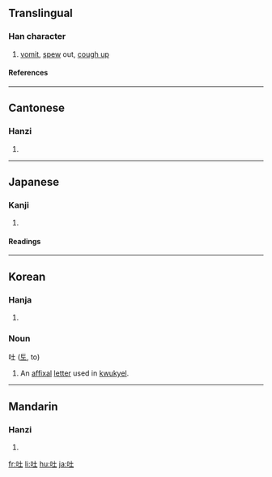 ==Translingual==
===Han character===
{{Han char|rn=30|rad=口|as=03|sn=6|four=6401<sub>0</sub>|canj=口土 (RG)}}
# [[vomit]], [[spew]] out, [[cough up]]
====References====
{{Han ref|kx=0176.030|dkj=03300|dj=0393.030|hdz=10576.050|uh=5410|ud=21520|bh=A652|bd=42578}}
----
==Cantonese==
===Hanzi===
{{yue-hanzi|jyut=|y=tou3}}
# {{defn|Cantonese}}
----
== Japanese ==
===Kanji===
{{ja-kanji|grade=c|rs=口03}}
# {{defn|Japanese}} 
====Readings====
{{ja-readings|on=[[と]] ([[to]])|kun=[[はく]] ([[吐く]], [[haku]])}} 
----
==Korean==
===Hanja===
{{ko-hanja|hangeul=토|rv=to|mr=t'o}}
# {{defn|Korean}}

===Noun===
吐 ([[토]], to)
#An [[affixal]] [[letter]] used in [[kwukyel]].
----
==Mandarin==
===Hanzi===
{{cmn-hanzi|pin=[[tǔ]] ([[tu3]])|wg=t'u<sup>3</sup>}}
# {{defn|Mandarin}}

[[fr:吐]]
[[li:吐]]
[[hu:吐]]
[[ja:吐]]